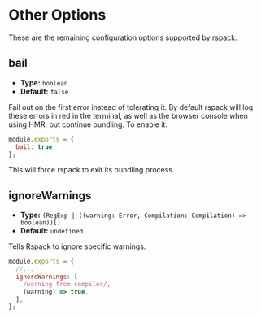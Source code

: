 
# Other Options

These are the remaining configuration options supported by rspack.

## bail

<ApiMeta addedVersion="0.4.5" />

- **Type:** `boolean`
- **Default:** `false`

Fail out on the first error instead of tolerating it. By default rspack will log these errors in red in the terminal, as well as the browser console when using HMR, but continue bundling.
To enable it:

```js title="rspack.config.js"
module.exports = {
  bail: true,
};
```

This will force rspack to exit its bundling process.

## ignoreWarnings

- **Type:** `(RegExp | ((warning: Error, Compilation: Compilation) => boolean))[]`
- **Default:** `undefined`

Tells Rspack to ignore specific warnings.

```js title="rspack.config.js"
module.exports = {
  //...
  ignoreWarnings: [
    /warning from compiler/,
    (warning) => true,
  ],
};
```
